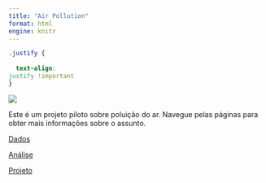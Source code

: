 ```yaml
---
title: "Air Pollution"
format: html
engine: knitr 
---
```


```css

.justify {
 
  text-align:
justify !important
}

```

![](poluicao-atmosferica.png)

:::{.justify}
Este é um projeto piloto sobre poluição do ar. Navegue pelas páginas para obter mais informações sobre o assunto.
:::

[Dados](poluentes.html)

[Análise](resultados.html)

[Projeto](Apresentação__Reunião_de_sexta_feira.pdf)